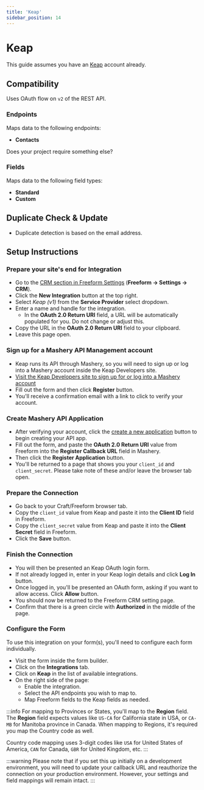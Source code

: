 ```yaml
---
title: 'Keap'
sidebar_position: 14
---
```



# Keap <Badge type="pro" text="Pro" /><Badge type="feature" text="New in 5.5.6+" />

This guide assumes you have an [Keap](https://keap.com) account already.

## Compatibility

Uses OAuth flow on `v2` of the REST API.

### Endpoints

Maps data to the following endpoints:

- **Contacts**

Does your project require something else? &nbsp; <PrimaryButtonWithLink to='/support' label='Contact Us' />

### Fields

Maps data to the following field types:

- **Standard**
- **Custom**

## Duplicate Check & Update

- Duplicate detection is based on the email address.

## Setup Instructions

<VerticalStepWrapper>

<StepMarkdown>

### Prepare your site's end for Integration

- Go to the [CRM section in Freeform Settings](../configuration/settings/#crm) (**Freeform → Settings → CRM**).
- Click the **New Integration** button at the top right.
- Select _Keap (v1)_ from the **Service Provider** select dropdown.
- Enter a name and handle for the integration.
  - In the **OAuth 2.0 Return URI** field, a URL will be automatically populated for you. Do not change or adjust this.
- Copy the URL in the **OAuth 2.0 Return URI** field to your clipboard.
- Leave this page open.

</StepMarkdown>

<StepMarkdown>

### Sign up for a Mashery API Management account

- Keap runs its API through Mashery, so you will need to sign up or log into a Mashery account inside the Keap Developers site.
- [Visit the Keap Developers site to sign up for or log into a Mashery account](https://keys.developer.infusionsoft.com/apps/myapps)
- Fill out the form and then click **Register** button.
- You'll receive a confirmation email with a link to click to verify your account.

</StepMarkdown>

<StepMarkdown>

### Create Mashery API Application

- After verifying your account, click the [create a new application](https://keys.developer.infusionsoft.com/apps/register) button to begin creating your API app.
- Fill out the form, and paste the **OAuth 2.0 Return URI** value from Freeform into the **Register Callback URL** field in Mashery.
- Then click the **Register Application** button.
- You'll be returned to a page that shows you your `client_id` and `client_secret`. Please take note of these and/or leave the browser tab open.

</StepMarkdown>

<StepMarkdown>

### Prepare the Connection

- Go back to your Craft/Freeform browser tab.
- Copy the `client_id` value from Keap and paste it into the **Client ID** field in Freeform.
- Copy the `client_secret` value from Keap and paste it into the **Client Secret** field in Freeform.
- Click the **Save** button.

</StepMarkdown>

<StepMarkdown>

### Finish the Connection

- You will then be presented an Keap OAuth login form.
- If not already logged in, enter in your Keap login details and click **Log In** button.
- Once logged in, you'll be presented an OAuth form, asking if you want to allow access. Click **Allow** button.
- You should now be returned to the Freeform CRM setting page.
- Confirm that there is a green circle with **Authorized** in the middle of the page.

</StepMarkdown>

<StepMarkdown>

### Configure the Form

To use this integration on your form(s), you'll need to configure each form individually.

- Visit the form inside the form builder.
- Click on the **Integrations** tab.
- Click on **Keap** in the list of available integrations.
- On the right side of the page:
  - Enable the integration.
  - Select the API endpoints you wish to map to.
  - Map Freeform fields to the Keap fields as needed.

</StepMarkdown>

</VerticalStepWrapper>

:::info
For mapping to Provinces or States, you'll map to the **Region** field. The **Region** field expects values like `US-CA` for California state in USA, or `CA-MB` for Manitoba province in Canada. When mapping to Regions, it's required you map the Country code as well.

Country code mapping uses 3-digit codes like `USA` for United States of America, `CAN` for Canada, `GBR` for United Kingdom, etc.
:::

:::warning
Please note that if you set this up initially on a development environment, you will need to update your callback URL and reauthorize the connection on your production environment. However, your settings and field mappings will remain intact.
:::
